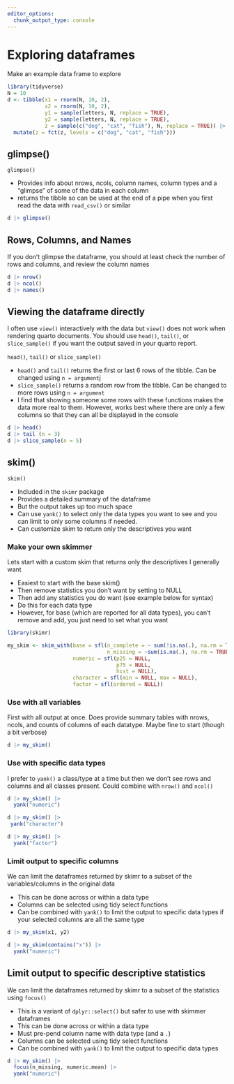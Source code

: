 ```yaml
---
editor_options: 
  chunk_output_type: console
---
```


# Exploring dataframes

Make an example data frame to explore 
```r
library(tidyverse)
N = 10
d <- tibble(x1 = rnorm(N, 10, 2), 
            x2 = rnorm(N, 10, 2),
            y1 = sample(letters, N, replace = TRUE), 
            y2 = sample(letters, N, replace = TRUE), 
            z = sample(c("dog", "cat", "fish"), N, replace = TRUE)) |> 
  mutate(z = fct(z, levels = c("dog", "cat", "fish")))
```

## glimpse() 

`glimpse()`

-  Provides info about nrows, ncols, column names, column types and a "glimpse" of some of the data in each column
- returns the tibble so can be used at the end of a pipe when you first read the data with `read_csv()` or similar

```r
d |> glimpse()
```

## Rows, Columns, and Names

If you don't glimpse the dataframe, you should at least check the number of rows and columns, and review the column names

```r
d |> nrow()
d |> ncol()
d |> names()
```

## Viewing the dataframe directly

I often use `view()` interactively with the data but `view()` does not work when rendering quarto documents.   You should use `head()`, `tail()`, or `slice_sample()` if you want the output saved in your quarto report. 

`head()`, `tail()` or `slice_sample()`

- `head()` and `tail()` returns the first or last 6 rows of the tibble.  Can be changed using `n = argument`j
- `slice_sample()` returns a random row from the tibble.  Can be changed to more rows using `n = argument`
- I find that showing someone some rows with these functions makes the data more real to them.  However, works best where there are only a few columns so that they can all be displayed in the console

```r
d |> head()
d |> tail (n = 3)
d |> slice_sample(n = 5)
```

## skim()

`skim()`

- Included in the `skimr` package
- Provides a detailed summary of the dataframe
- But the output takes up too much space
- Can use `yank()` to select only the data types you want to see and you can limit to only some columns if needed. 
- Can customize skim to return only the descriptives you want

### Make your own skimmer

Lets start with a custom skim that returns only the descriptives I generally want

- Easiest to start with the base skim() 
- Then remove statistics you don't want by setting to NULL
- Then add any statistics you do want (see example below for syntax)
- Do this for each data type
- However, for base (which are reported for all data types), you can't remove and add, you just need to set what you want

```r
library(skimr)

my_skim <- skim_with(base = sfl(n_complete = ~ sum(!is.na(.), na.rm = TRUE),
                                n_missing = ~sum(is.na(.), na.rm = TRUE)),
                     numeric = sfl(p25 = NULL,
                                   p75 = NULL,
                                   hist = NULL),
                     character = sfl(min = NULL, max = NULL),
                     factor = sfl(ordered = NULL))
```

### Use with all variables 

First with all output at once.  Does provide summary tables with nrows, ncols, and counts of columns of each datatype.  Maybe fine to start (though a bit verbose)
```r
d |> my_skim()
```

### Use with specific data types
I prefer to `yank()` a class/type at a time but then we don't see rows and columns and all classes present.   Could combine with `nrow()` and `ncol()`
```r
d |> my_skim() |> 
  yank("numeric")

d |> my_skim() |> 
 yank("character")

d |> my_skim() |> 
  yank("factor")
```

### Limit output to specific columns

We can limit the dataframes returned by skimr to a subset of the variables/columns in the original data

- This can be done across or within a data type
- Columns can be selected using tidy select functions
- Can be combined with `yank()` to limit the output to specific data types if your selected columns are all the same type
```r
d |> my_skim(x1, y2) 
```

```r
d |> my_skim(contains("x")) |> 
  yank("numeric")
```

## Limit output to specific descriptive statistics

We can limit the dataframes returned by skimr to a subset of the statistics using `focus()`

- This is a variant of `dplyr::select()` but safer to use with skimmer dataframes
- This can be done across or within a data type
- Must pre-pend column name with data type (and a `.`)
- Columns can be selected using tidy select functions
- Can be combined with `yank()` to limit the output to specific data types
```r
d |> my_skim() |>
  focus(n_missing, numeric.mean) |> 
  yank("numeric")
```